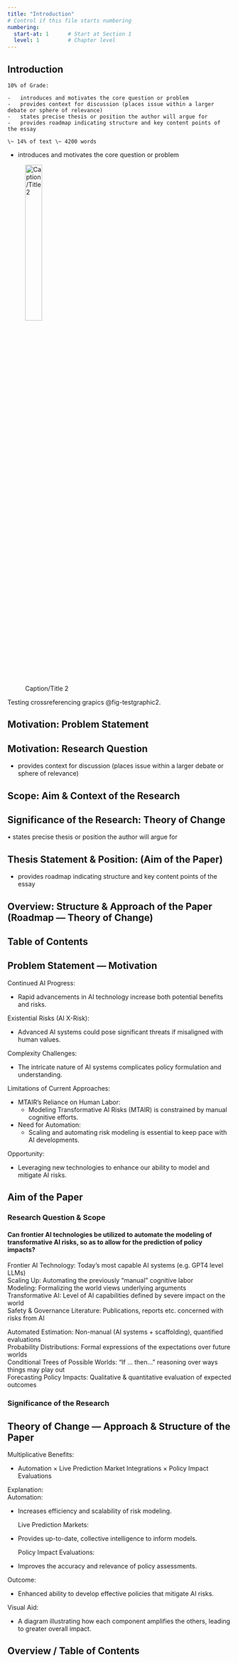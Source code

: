 ```yaml
---
title: "Introduction"
# Control if this file starts numbering
numbering:
  start-at: 1      # Start at Section 1
  level: 1         # Chapter level
---
```


## Introduction
```
10% of Grade:

-   introduces and motivates the core question or problem
-   provides context for discussion (places issue within a larger debate or sphere of relevance)
-   states precise thesis or position the author will argue for
-   provides roadmap indicating structure and key content points of the essay

\~ 14% of text \~ 4200 words
```


-   introduces and motivates the core question or problem

<!-- [![Caption/Title 2](/images/cover.png){#fig-testgraphic2 fig-scap="Short 2 caption" fig-alt="2nd Alt Text / Description." fig-align="left" width="30%"}](https://vjmeyer.com) -->

![Caption/Title 2](/images/cover.png){#fig-testgraphic2 fig-scap="Short 2 caption" fig-alt="2nd Alt Text / Description." fig-align="left" width="30%"}

Testing crossreferencing grapics @fig-testgraphic2.

<!-- \listoffigures -->

## Motivation: Problem Statement

## Motivation: Research Question

-   provides context for discussion (places issue within a larger debate or sphere of relevance)

## Scope: Aim & Context of the Research

## Significance of the Research: Theory of Change

• states precise thesis or position the author will argue for

## Thesis Statement & Position: (Aim of the Paper)

-   provides roadmap indicating structure and key content points of the essay

## Overview: Structure & Approach of the Paper (Roadmap --- Theory of Change)

## Table of Contents

## Problem Statement — Motivation

Continued AI Progress:

-   Rapid advancements in AI technology increase both potential benefits and risks.

Existential Risks (AI X-Risk):

-   Advanced AI systems could pose significant threats if misaligned with human values.

Complexity Challenges:

-   The intricate nature of AI systems complicates policy formulation and understanding.

Limitations of Current Approaches:

-   MTAIR’s Reliance on Human Labor:
    -   Modeling Transformative AI Risks (MTAIR) is constrained by manual cognitive efforts.\
-   Need for Automation:
    -   Scaling and automating risk modeling is essential to keep pace with AI developments.

Opportunity:

-   Leveraging new technologies to enhance our ability to model and mitigate AI risks.

## Aim of the Paper

### Research Question & Scope

#### Can frontier AI technologies be utilized to automate the modeling of transformative AI risks, so as to allow for the prediction of policy impacts?

Frontier AI Technology: Today’s most capable AI systems (e.g. GPT4 level LLMs)\
Scaling Up: Automating the previously “manual” cognitive labor\
Modeling: Formalizing the world views underlying arguments\
Transformative AI: Level of AI capabilities defined by severe impact on the world\
Safety & Governance Literature: Publications, reports etc. concerned with risks from AI

Automated Estimation: Non-manual (AI systems + scaffolding), quantified evaluations\
Probability Distributions: Formal expressions of the expectations over future worlds\
Conditional Trees of Possible Worlds: “If … then…” reasoning over ways things may play out\
Forecasting Policy Impacts: Qualitative & quantitative evaluation of expected outcomes

### Significance of the Research

## Theory of Change — Approach & Structure of the Paper

Multiplicative Benefits:

-   Automation × Live Prediction Market Integrations × Policy Impact Evaluations

Explanation:\
Automation:

-   Increases efficiency and scalability of risk modeling.

    Live Prediction Markets:

-   Provides up-to-date, collective intelligence to inform models.

    Policy Impact Evaluations:

-   Improves the accuracy and relevance of policy assessments.

Outcome:

-   Enhanced ability to develop effective policies that mitigate AI risks.

Visual Aid:

-   A diagram illustrating how each component amplifies the others, leading to greater overall impact.

## 

## Overview / Table of Contents